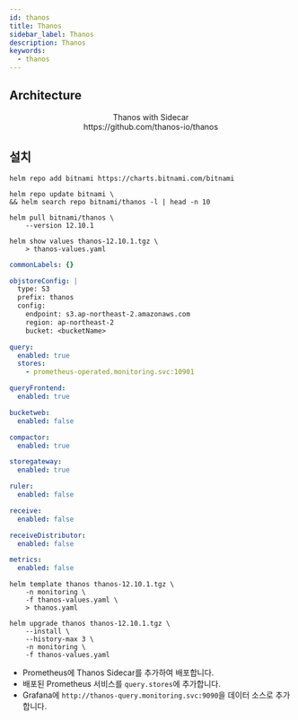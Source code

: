 ```yaml
---
id: thanos
title: Thanos
sidebar_label: Thanos
description: Thanos
keywords:
  - thanos
---
```



## Architecture

<center>
	<Image
		img={require('@site/static/img/mlops/mlops/monitoring/prometheus/thanos-with-sidecar.png')}
		width={750}
	/>
</center>
<center>Thanos with Sidecar</center>
<center>https://github.com/thanos-io/thanos</center>

## 설치

```shell
helm repo add bitnami https://charts.bitnami.com/bitnami
```

```shell
helm repo update bitnami \
&& helm search repo bitnami/thanos -l | head -n 10
```

```shell
helm pull bitnami/thanos \
    --version 12.10.1
```

```shell
helm show values thanos-12.10.1.tgz \
    > thanos-values.yaml
```

```yaml title="thanos-values.yaml"
commonLabels: {}

objstoreConfig: |
  type: S3
  prefix: thanos
  config:
    endpoint: s3.ap-northeast-2.amazonaws.com
    region: ap-northeast-2
    bucket: <bucketName>

query:
  enabled: true
  stores:
    - prometheus-operated.monitoring.svc:10901

queryFrontend:
  enabled: true

bucketweb:
  enabled: false

compactor:
  enabled: true

storegateway:
  enabled: true

ruler:
  enabled: false

receive:
  enabled: false

receiveDistributor:
  enabled: false

metrics:
  enabled: false
```

```shell
helm template thanos thanos-12.10.1.tgz \
    -n monitoring \
    -f thanos-values.yaml \
    > thanos.yaml
```

```shell
helm upgrade thanos thanos-12.10.1.tgz \
    --install \
    --history-max 3 \
    -n monitoring \
    -f thanos-values.yaml
```

- Prometheus에 Thanos Sidecar를 추가하여 배포합니다.
- 배포된 Prometheus 서비스를 `query.stores`에 추가합니다.
- Grafana에 `http://thanos-query.monitoring.svc:9090`을 데이터 소스로 추가합니다.
